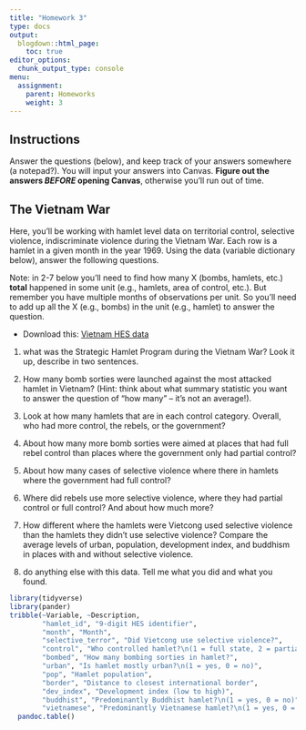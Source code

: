 ```yaml
---
title: "Homework 3"
type: docs
output:
  blogdown::html_page:
    toc: true
editor_options: 
  chunk_output_type: console
menu:
  assignment:
    parent: Homeworks
    weight: 3
---
```





## Instructions



Answer the questions (below), and keep track of your answers somewhere (a notepad?). You will input your answers into Canvas. **Figure out the answers *BEFORE* opening Canvas**, otherwise you'll run out of time. 




## The Vietnam War


Here, you'll be working with hamlet level data on territorial control, selective violence, indiscriminate violence during the Vietnam War. Each row is a hamlet in a given month in the year 1969. Using the data (variable dictionary below), answer the following questions. 

Note: in 2-7 below you'll need to find how many X (bombs, hamlets, etc.) **total** happened in some unit (e.g., hamlets, area of control, etc.). But remember you have multiple months of observations per unit. So you'll need to add up all the X (e.g., bombs) in the unit (e.g., hamlet) to answer the question.


- Download this: <i class="fas fa-download"></i> [Vietnam HES data](/files/vietnam.csv)



1. what was the Strategic Hamlet Program during the Vietnam War? Look it up, describe in two sentences. 


2. How many bomb sorties were launched against the most attacked hamlet in Vietnam? (Hint: think about what summary statistic you want to answer the question of "how many" -- it's not an average!). 



3. Look at how many hamlets that are in each control category. Overall, who had more control, the rebels, or the government?  



4. About how many more bomb sorties were aimed at places that had full rebel control than places where the government only had partial control? 



5. About how many cases of selective violence where there in hamlets where the government had full control? 


6. Where did rebels use more selective violence, where they had partial control or full control? And about how much more?



7. How different where the hamlets were Vietcong used selective violence than the hamlets they didn't use selective violence? Compare the average levels of urban, population, development index, and buddhism in places with and without selective violence. 



8. do anything else with this data. Tell me what you did and what you found. 




```r
library(tidyverse)
library(pander)
tribble(~Variable, ~Description, 
        "hamlet_id", "9-digit HES identifier",
        "month", "Month",
        "selective_terror", "Did Vietcong use selective violence?",
        "control", "Who controlled hamlet?\n(1 = full state, 2 = partial state, 3 = contested, 4 = partial rebel, 5 = full rebel)",
        "bombed", "How many bombing sorties in hamlet?",
        "urban", "Is hamlet mostly urban?\n(1 = yes, 0 = no)",
        "pop", "Hamlet population",
        "border", "Distance to closest international border",
        "dev_index", "Development index (low to high)",
        "buddhist", "Predominantly Buddhist hamlet?\n(1 = yes, 0 = no)",
        "vietnamese", "Predominantly Vietnamese hamlet?\n(1 = yes, 0 = no)") %>% 
  pandoc.table()
```

